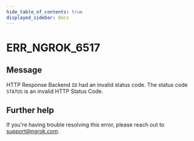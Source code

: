 ```yaml
---
hide_table_of_contents: true
displayed_sidebar: docs
---
```



# ERR_NGROK_6517

## Message

HTTP Response Backend `ID` had an invalid status code.
The status code `STATUS` is an invalid HTTP Status Code.

<ErrorDetails error="err_ngrok_6517" />

## Further help

If you're having trouble resolving this error, please reach out to [support@ngrok.com](mailto:support@ngrok.com?subject=Help%20with%20ERR_NGROK_6517).
